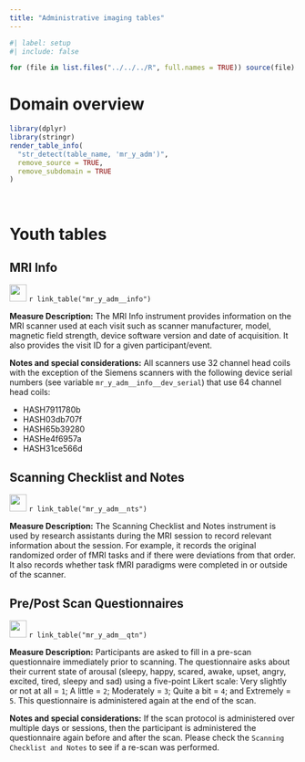 ```yaml
---
title: "Administrative imaging tables"
---
```


```r
#| label: setup
#| include: false 

for (file in list.files("../../../R", full.names = TRUE)) source(file)
```

# Domain overview
```r
library(dplyr)
library(stringr)
render_table_info(
  "str_detect(table_name, 'mr_y_adm')",
  remove_source = TRUE,
  remove_subdomain = TRUE
)
```
<br>

# Youth tables 

## MRI Info {#mr_y_adm__info}

![](/assets/img/documentation/deap_icon.svg){width="30"} `r link_table("mr_y_adm__info")`

**Measure Description:** The MRI Info instrument provides information on the MRI scanner used at each visit such as scanner manufacturer, model, magnetic field strength, device software version and date of acquisition. It also provides the visit ID for a given participant/event.

**Notes and special considerations:** All scanners use 32 channel head coils with the exception of the Siemens scanners with the following device serial numbers (see variable `mr_y_adm__info__dev_serial`) that use 64 channel head coils:

- HASH7911780b
- HASH03db707f
- HASH65b39280
- HASHe4f6957a
- HASH31ce566d

## Scanning Checklist and Notes {#mr_y_adm__nts}

![](/assets/img/documentation/deap_icon.svg){width="30"} `r link_table("mr_y_adm__nts")`

**Measure Description:** The Scanning Checklist and Notes instrument is used by research assistants during the MRI session to record relevant information about the session. For example, it records the original randomized order of fMRI tasks and if there were deviations from that order. It also records whether task fMRI paradigms were completed in or outside of the scanner.

## Pre/Post Scan Questionnaires {#mr_y_adm__qtn}

![](/assets/img/documentation/deap_icon.svg){width="30"} `r link_table("mr_y_adm__qtn")`

**Measure Description:** Participants are asked to fill in a pre-scan questionnaire immediately prior to scanning. The questionnaire asks about their current state of arousal (sleepy, happy, scared, awake, upset, angry, excited, tired, sleepy and sad) using a five-point Likert scale: Very slightly or not at all = `1`; A little = `2`; Moderately = `3`; Quite a bit = `4`; and Extremely = `5`. This questionnaire is administered again at the end of the scan.

**Notes and special considerations:** If the scan protocol is administered over multiple days or sessions, then the participant is administered the questionnaire again before and after the scan. Please check the `Scanning Checklist and Notes` to see if a re-scan was performed.
